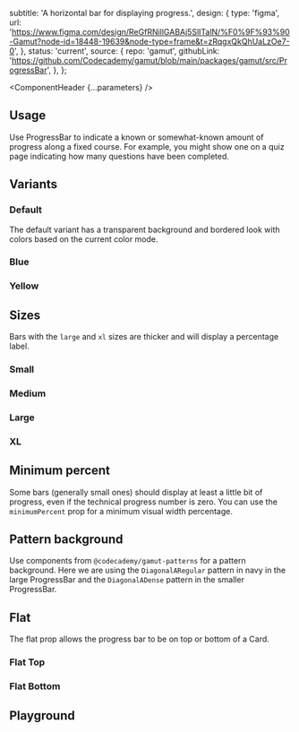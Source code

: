 


  subtitle: 'A horizontal bar for displaying progress.',
  design: {
    type: 'figma',
    url: 'https://www.figma.com/design/ReGfRNillGABAj5SlITalN/%F0%9F%93%90-Gamut?node-id=18448-19639&node-type=frame&t=zRqgxQkQhUaLzOe7-0',
  },
  status: 'current',
  source: {
    repo: 'gamut',
    githubLink:
      'https://github.com/Codecademy/gamut/blob/main/packages/gamut/src/ProgressBar',
},
};

<Meta of={ProgressBarStories} />

<ComponentHeader {...parameters} />

## Usage

Use ProgressBar to indicate a known or somewhat-known amount of progress along a fixed course. For example, you
might show one on a quiz page indicating how many questions have been
completed.

## Variants

### Default

The default variant has a transparent background and bordered look with colors based on the current color mode.

<Canvas of={ProgressBarStories.Default} />

### Blue

<Canvas of={ProgressBarStories.Blue} />

### Yellow

<Canvas of={ProgressBarStories.Yellow} />

## Sizes

Bars with the `large` and `xl` sizes are thicker and will display a
percentage label.

### Small

<Canvas of={ProgressBarStories.Small} />

### Medium

<Canvas of={ProgressBarStories.Medium} />

### Large

<Canvas of={ProgressBarStories.Large} />

### XL

<Canvas of={ProgressBarStories.XL} />

## Minimum percent

Some bars (generally small ones) should display at least a little bit of
progress, even if the technical progress number is zero. You can use the
`minimumPercent` prop for a minimum visual width percentage.

<Canvas of={ProgressBarStories.MinimumPercent} />

## Pattern background

Use components from `@codecademy/gamut-patterns` for a pattern background.
Here we are using the `DiagonalARegular` pattern in navy in the large ProgressBar and the `DiagonalADense` pattern in the smaller ProgressBar.

<Canvas of={ProgressBarStories.PatternBackgroundStripesRegular} />

<Canvas of={ProgressBarStories.PatternBackgroundStripesDense} />

## Flat

The flat prop allows the progress bar to be on top or bottom of a Card.

### Flat Top

<Canvas of={ProgressBarStories.FlatTop} />

### Flat Bottom

<Canvas of={ProgressBarStories.FlatBottom} />

## Playground

<Canvas sourceState="shown" of={ProgressBarStories.Default} />

<Controls />
